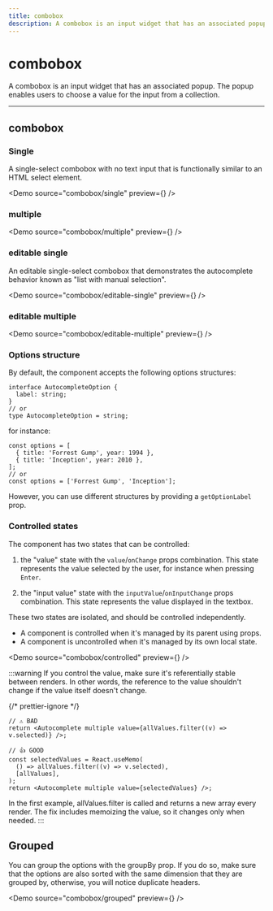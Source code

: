```yaml
---
title: combobox
description: A combobox is an input widget that has an associated popup. The popup enables users to choose a value for the input from a collection.
---
```


# combobox

A combobox is an input widget that has an associated popup. The popup enables users to choose a value for the input from a collection.

<HeaderLinks component="combobox" />

<hr />

## combobox

### Single

A single-select combobox with no text input that is functionally similar to an HTML select element.

<Demo source="combobox/single" preview={<SingleComboboxDemo />} />

### multiple

<Demo source="combobox/multiple" preview={<MultipleComboboxDemo />} />

### editable single

An editable single-select combobox that demonstrates the autocomplete behavior known as "list with manual selection".

<Demo
  source="combobox/editable-single"
  preview={<EditableSingleComboboxDemo />}
/>

### editable multiple

<Demo
  source="combobox/editable-multiple"
  preview={<EditableMultipleComboboxDemo />}
/>

### Options structure

By default, the component accepts the following options structures:

```tsx
interface AutocompleteOption {
  label: string;
}
// or
type AutocompleteOption = string;
```

for instance:

```tsx
const options = [
  { title: 'Forrest Gump', year: 1994 },
  { title: 'Inception', year: 2010 },
];
// or
const options = ['Forrest Gump', 'Inception'];
```

However, you can use different structures by providing a `getOptionLabel` prop.

### Controlled states

The component has two states that can be controlled:

1. the "value" state with the `value`/`onChange` props combination. This state represents the value selected by the user, for instance when pressing `Enter`.

2. the "input value" state with the `inputValue`/`onInputChange` props combination. This state represents the value displayed in the textbox.

These two states are isolated, and should be controlled independently.

- A component is controlled when it's managed by its parent using props.
- A component is uncontrolled when it's managed by its own local state.

<Demo
  source="combobox/controlled"
  preview={<ControlledComboboxDemo />}
/>

:::warning
If you control the value, make sure it's referentially stable between renders. In other words, the reference to the value shouldn't change if the value itself doesn't change.

{/* prettier-ignore */}
```tsx
// ⚠️ BAD
return <Autocomplete multiple value={allValues.filter((v) => v.selected)} />;

// 👍 GOOD
const selectedValues = React.useMemo(
  () => allValues.filter((v) => v.selected),
  [allValues],
);
return <Autocomplete multiple value={selectedValues} />;
```

In the first example, allValues.filter is called and returns a new array every render. The fix includes memoizing the value, so it changes only when needed.
:::

## Grouped

You can group the options with the groupBy prop. If you do so, make sure that the options are also sorted with the same dimension that they are grouped by, otherwise, you will notice duplicate headers.

<Demo source="combobox/grouped" preview={<GroupedComboboxDemo />} />
